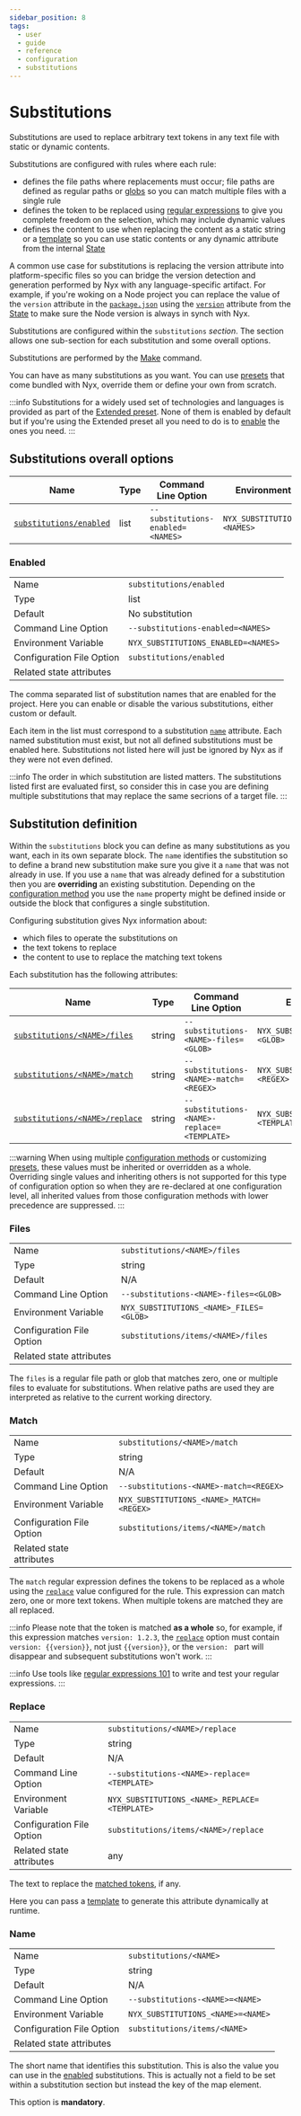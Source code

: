 ```yaml
---
sidebar_position: 8
tags:
  - user
  - guide
  - reference
  - configuration
  - substitutions
---
```


# Substitutions

Substitutions are used to replace arbitrary text tokens in any text file with static or dynamic contents.

Substitutions are configured with rules where each rule:

* defines the file paths where replacements must occur; file paths are defined as regular paths or [globs](https://en.wikipedia.org/wiki/Glob_(programming)) so you can match multiple files with a single rule
* defines the token to be replaced using [regular expressions](https://en.wikipedia.org/wiki/Regular_expression) to give you complete freedom on the selection, which may include dynamic values
* defines the content to use when replacing the content as a static string or a [template](templates.mdx) so you can use static contents or any dynamic attribute from the internal [State](../state-reference/index.md)

A common use case for substitutions is replacing the version attribute into platform-specific files so you can bridge the version detection and generation performed by Nyx with any language-specific artifact. For example, if you're woking on a Node project you can replace the value of the `version` attribute in the [`package.json`](https://docs.npmjs.com/cli/v9/configuring-npm/package-json#version) using the [`version`](../state-reference/global-attributes.mdx#version) attribute from the [State](../state-reference/index.md) to make sure the Node version is always in synch with Nyx.

Substitutions are configured within the `substitutions` *section*. The section allows one sub-section for each substitution and some overall options.

Substitutions are performed by the [Make](../introduction/how-nyx-works.mdx#make) command.

You can have as many substitutions as you want. You can use [presets](../configuration-presets/index.md) that come bundled with Nyx, override them or define your own from scratch.

:::info
Substitutions for a widely used set of technologies and languages is provided as part of the [Extended preset](../configuration-presets/extended.mdx#substitutions). None of them is enabled by default but if you're using the Extended preset all you need to do is to [enable](#enabled) the ones you need.
:::

## Substitutions overall options

| Name                                             | Type   | Command Line Option                            | Environment Variable                             | Default                                |
| ------------------------------------------------ | -------| ---------------------------------------------- | ------------------------------------------------ | -------------------------------------- |
| [`substitutions/enabled`](#enabled)              | list   | `--substitutions-enabled=<NAMES>`              | `NYX_SUBSTITUTIONS_ENABLED=<NAMES>`              | No substitution                        |

### Enabled

|                           |                                                                                          |
| ------------------------- | ---------------------------------------------------------------------------------------- |
| Name                      | `substitutions/enabled`                                                                  |
| Type                      | list                                                                                     |
| Default                   | No substitution                                                                          |
| Command Line Option       | `--substitutions-enabled=<NAMES>`                                                        |
| Environment Variable      | `NYX_SUBSTITUTIONS_ENABLED=<NAMES>`                                                      |
| Configuration File Option | `substitutions/enabled`                                                                  |
| Related state attributes  |                                                                                          |

The comma separated list of substitution names that are enabled for the project. Here you can enable or disable the various substitutions, either custom or default.

Each item in the list must correspond to a substitution [`name`](#name) attribute. Each named substitution must exist, but not all defined substitutions must be enabled here. Substitutions not listed here will just be ignored by Nyx as if they were not even defined.

:::info
The order in which substitution are listed matters. The substitutions listed first are evaluated first, so consider this in case you are defining multiple substitutions that may replace the same secrions of a target file.
:::

## Substitution definition

Within the `substitutions` block you can define as many substitutions as you want, each in its own separate block. The `name` identifies the substitution so to define a brand new substitution make sure you give it a `name` that was not already in use. If you use a `name` that was already defined for a substitution then you are **overriding** an existing substitution. Depending on the [configuration method](../introduction/configuration-methods.mdx) you use the `name` property might be defined inside or outside the block that configures a single substitution.

Configuring substitution gives Nyx information about:

* which files to operate the substitutions on
* the text tokens to replace
* the content to use to replace the matching text tokens

Each substitution has the following attributes:

| Name                                                                   | Type    | Command Line Option                                         | Environment Variable                                           | Default                                    |
| ---------------------------------------------------------------------- | ------- | ----------------------------------------------------------- | -------------------------------------------------------------- | ------------------------------------------ |
| [`substitutions/<NAME>/files`](#files)                                 | string  | `--substitutions-<NAME>-files=<GLOB>`                       | `NYX_SUBSTITUTIONS_<NAME>_FILES=<GLOB>`                        | N/A                                        |
| [`substitutions/<NAME>/match`](#match)                                 | string  | `--substitutions-<NAME>-match=<REGEX>`                      | `NYX_SUBSTITUTIONS_<NAME>_MATCH=<REGEX>`                       | N/A                                        |
| [`substitutions/<NAME>/replace`](#replace)                             | string  | `--substitutions-<NAME>-replace=<TEMPLATE>`                 | `NYX_SUBSTITUTIONS_<NAME>_REPLACE=<TEMPLATE>`                  | N/A                                        |

:::warning
When using multiple [configuration methods](../introduction/configuration-methods.mdx) or customizing [presets](../configuration-presets/index.md), these values must be inherited or overridden as a whole. Overriding single values and inheriting others is not supported for this type of configuration option so when they are re-declared at one configuration level, all inherited values from those configuration methods with lower precedence are suppressed.
:::

### Files

|                           |                                                                                          |
| ------------------------- | ---------------------------------------------------------------------------------------- |
| Name                      | `substitutions/<NAME>/files`                                                             |
| Type                      | string                                                                                   |
| Default                   | N/A                                                                                      |
| Command Line Option       | `--substitutions-<NAME>-files=<GLOB>`                                                    |
| Environment Variable      | `NYX_SUBSTITUTIONS_<NAME>_FILES=<GLOB>`                                                  |
| Configuration File Option | `substitutions/items/<NAME>/files`                                                       |
| Related state attributes  |                                                                                          |

The `files` is a regular file path or glob that matches zero, one or multiple files to evaluate for substitutions. When relative paths are used they are interpreted as relative to the current working directory.

### Match

|                           |                                                                                          |
| ------------------------- | ---------------------------------------------------------------------------------------- |
| Name                      | `substitutions/<NAME>/match`                                                             |
| Type                      | string                                                                                   |
| Default                   | N/A                                                                                      |
| Command Line Option       | `--substitutions-<NAME>-match=<REGEX>`                                                   |
| Environment Variable      | `NYX_SUBSTITUTIONS_<NAME>_MATCH=<REGEX>`                                                 |
| Configuration File Option | `substitutions/items/<NAME>/match`                                                       |
| Related state attributes  |                                                                                          |

The `match` regular expression defines the tokens to be replaced as a whole using the [`replace`](#replace) value configured for the rule. This expression can match zero, one or more text tokens. When multiple tokens are matched they are all replaced.

:::info
Please note that the token is matched **as a whole** so, for example, if this expression matches `version: 1.2.3`, the [`replace`](#replace) option must contain `version: {{version}}`, not just `{{version}}`, or the `version: ` part will disappear and subsequent substitutions won't work.
:::

:::info
Use tools like [regular expressions 101](https://regex101.com/) to write and test your regular expressions.
:::

### Replace

|                           |                                                                                          |
| ------------------------- | ---------------------------------------------------------------------------------------- |
| Name                      | `substitutions/<NAME>/replace`                                                           |
| Type                      | string                                                                                   |
| Default                   | N/A                                                                                      |
| Command Line Option       | `--substitutions-<NAME>-replace=<TEMPLATE>`                                              |
| Environment Variable      | `NYX_SUBSTITUTIONS_<NAME>_REPLACE=<TEMPLATE>`                                            |
| Configuration File Option | `substitutions/items/<NAME>/replace`                                                     |
| Related state attributes  | any                                                                                      |

The text to replace the [matched tokens](#match), if any.

Here you can pass a [template](templates.mdx) to generate this attribute dynamically at runtime.

### Name

|                           |                                                                                          |
| ------------------------- | ---------------------------------------------------------------------------------------- |
| Name                      | `substitutions/<NAME>`                                                                   |
| Type                      | string                                                                                   |
| Default                   | N/A                                                                                      |
| Command Line Option       | `--substitutions-<NAME>=<NAME>`                                                          |
| Environment Variable      | `NYX_SUBSTITUTIONS_<NAME>=<NAME>`                                                        |
| Configuration File Option | `substitutions/items/<NAME>`                                                             |
| Related state attributes  |                                                                                          |

The short name that identifies this substitution. This is also the value you can use in the [enabled](#enabled) substitutions. This is actually not a field to be set within a substitution section but instead the key of the map element.

This option is **mandatory**.
